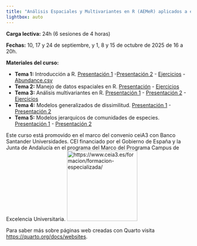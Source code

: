 ```yaml
---
title: "Análisis Espaciales y Multivariantes en R (AEMeR) aplicados a estudios de Biodiversidad"
lightbox: auto
---
```


**Carga lectiva:** 24h (6 sesiones de 4 horas)

**Fechas:** 10, 17 y 24 de septiembre, y 1, 8 y 15 de octubre de 2025 de 16 a 20h.

**Materiales del curso:**

* **Tema 1:** Introducción a R. [Presentación 1](AEMER-1-Presentacion_1.pdf){target="_blank"} -[Presentación 2](AEMER-1-Presentacion_2.qmd){target="_blank"} - [Ejercicios](AEMER-1-Ejercicios.qmd){target="_blank"} - [Abundance.csv](data/Abundance.csv){target="_blank"}
* **Tema 2:** Manejo de datos espaciales en R. [Presentación](AEMER-2-Presentacion.qmd){target="_blank"} - [Ejercicios](AEMER-2-Ejercicios.qmd){target="_blank"}
* **Tema 3:** Análisis multivariantes en R. [Presentación 1](AEMER-3-Analisis_multivariante.pdf){target="_blank"} - [Presentación 2](AEMER-3-Analisis_multivariante.qmd){target="_blank"} - [Ejercicios](AEMER-3-Ejercicios.qmd){target="_blank"} 
* **Tema 4:** Modelos generalizados de dissimilitud. [Presentación 1](AEMER-4-GDM.pdf){target="_blank"} - [Presentación 2](AEMER-4-GDM.qmd){target="_blank"} 
* **Tema 5:** Modelos jerarquicos de comunidades de especies. [Presentación 1](AEMER-5-HMSC.pdf){target="_blank"} - [Presentación 2](AEMER-5-HMSC.qmd){target="_blank"}


Este curso está promovido en el marco del convenio ceiA3 con Banco Santander Universidades. CEI financiado por el Gobierno de España y la Junta de Andalucía en el programa del Marco del Programa Campus de Excelencia Universitaria. ![https://www.ceia3.es/formacion/formacion-especializada/](img/logos.png){height=2in}


Para saber más sobre páginas web creadas con Quarto visita <https://quarto.org/docs/websites>.
